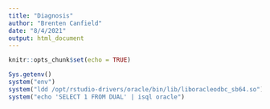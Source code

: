 ```yaml
---
title: "Diagnosis"
author: "Brenten Canfield"
date: "8/4/2021"
output: html_document
---
```


```r
knitr::opts_chunk$set(echo = TRUE)
```


```r
Sys.getenv()
system("env")
system("ldd /opt/rstudio-drivers/oracle/bin/lib/liboracleodbc_sb64.so")
system("echo 'SELECT 1 FROM DUAL' | isql oracle")
```
